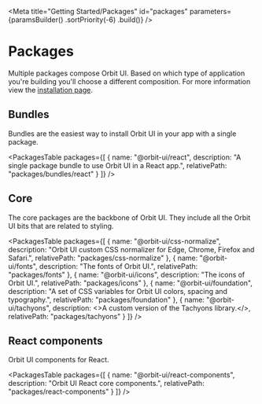 
<Meta
    title="Getting Started/Packages"
    id="packages"
    parameters={paramsBuilder()
        .sortPriority(-6)
        .build()}
/>

# Packages

Multiple packages compose Orbit UI. Based on which type of application you're building you'll choose a different composition. For more information view the [installation page](?path=/docs/installation--page).

## Bundles

Bundles are the easiest way to install Orbit UI in your app with a single package.

<PackagesTable
    packages={[
        { name: "@orbit-ui/react", description: "A single package bundle to use Orbit UI in a React app.", relativePath: "packages/bundles/react" }
    ]}
/>

## Core

The core packages are the backbone of Orbit UI. They include all the Orbit UI bits that are related to styling.

<PackagesTable
    packages={[
        { name: "@orbit-ui/css-normalize", description: "Orbit UI custom CSS normalizer for Edge, Chrome, Firefox and Safari.", relativePath: "packages/css-normalize" },
        { name: "@orbit-ui/fonts", description: "The fonts of Orbit UI.", relativePath: "packages/fonts" },
        { name: "@orbit-ui/icons", description: "The icons of Orbit UI.", relativePath: "packages/icons" },
        { name: "@orbit-ui/foundation", description: "A set of CSS variables for Orbit UI colors, spacing and typography.", relativePath: "packages/foundation" },
        { name: "@orbit-ui/tachyons", description: <>A custom version of the <ExternalLink href="https://github.com/tachyons-css/tachyons">Tachyons library</ExternalLink>.</>, relativePath: "packages/tachyons" }
    ]}
/>

## React components

Orbit UI components for React.

<PackagesTable
    packages={[
        { name: "@orbit-ui/react-components", description: "Orbit UI React core components.", relativePath: "packages/react-components" }
    ]}
/>



